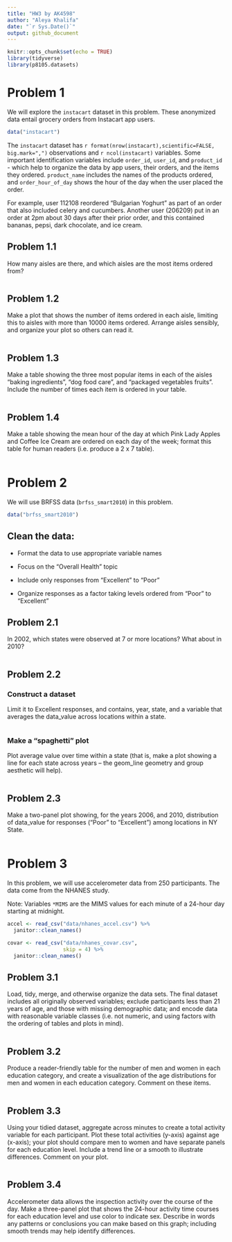 ```yaml
---
title: "HW3 by AK4598"
author: "Aleya Khalifa"
date: "`r Sys.Date()`"
output: github_document
---
```


```r
knitr::opts_chunk$set(echo = TRUE)
library(tidyverse)
library(p8105.datasets)
```

# Problem 1

We will explore the `instacart` dataset in this problem. These anonymized data entail grocery orders from Instacart app users. 

```r
data("instacart")
```

The `instacart` dataset has `r format(nrow(instacart),scientific=FALSE, big.mark=",")` observations and `r ncol(instacart)` variables. Some important identification variables include `order_id`, `user_id`, and `product_id` - which help to organize the data by app users, their orders, and the items they ordered. `product_name` includes the names of the products ordered, and `order_hour_of_day` shows the hour of the day when the user placed the order.

For example, user 112108 reordered "Bulgarian Yoghurt" as part of an order that also included celery and cucumbers. Another user (206209) put in an order at 2pm about 30 days after their prior order, and this contained bananas, pepsi, dark chocolate, and ice cream.

## Problem 1.1

How many aisles are there, and which aisles are the most items ordered from?

```r

```

## Problem 1.2

Make a plot that shows the number of items ordered in each aisle, limiting this to aisles with more than 10000 items ordered. Arrange aisles sensibly, and organize your plot so others can read it.

```r

```

## Problem 1.3

Make a table showing the three most popular items in each of the aisles "baking ingredients", "dog food care", and "packaged vegetables fruits". Include the number of times each item is ordered in your table.

```r

```

## Problem 1.4

Make a table showing the mean hour of the day at which Pink Lady Apples and Coffee Ice Cream are ordered on each day of the week; format this table for human readers (i.e. produce a 2 x 7 table).

```r

```

# Problem 2

We will use BRFSS data (`brfss_smart2010`) in this problem.

```r
data("brfss_smart2010")
```

## Clean the data:

-   Format the data to use appropriate variable names

-   Focus on the "Overall Health" topic

-   Include only responses from "Excellent" to "Poor"

-   Organize responses as a factor taking levels ordered from "Poor" to "Excellent"


## Problem 2.1

In 2002, which states were observed at 7 or more locations? What about in 2010?

```r

```


## Problem 2.2

### Construct a dataset

Limit it to Excellent responses, and contains, year, state, and a variable that averages the data_value across locations within a state. 

```r

```


### Make a “spaghetti” plot 

Plot average value over time within a state (that is, make a plot showing a line for each state across years – the geom_line geometry and group aesthetic will help).

```r

```


## Problem 2.3

Make a two-panel plot showing, for the years 2006, and 2010, distribution of data_value for responses (“Poor” to “Excellent”) among locations in NY State.

```r

```


# Problem 3

In this problem, we will use accelerometer data from 250 participants. The data come from the NHANES study.

Note: Variables `*MIMS` are the MIMS values for each minute of a 24-hour day starting at midnight.

```r
accel <- read_csv("data/nhanes_accel.csv") %>%
  janitor::clean_names()

covar <- read_csv("data/nhanes_covar.csv", 
                  skip = 4) %>%
  janitor::clean_names()
```


## Problem 3.1

Load, tidy, merge, and otherwise organize the data sets. The final dataset includes all originally observed variables; exclude participants less than 21 years of age, and those with missing demographic data; and encode data with reasonable variable classes (i.e. not numeric, and using factors with the ordering of tables and plots in mind).

```r

```


## Problem 3.2 

Produce a reader-friendly table for the number of men and women in each education category, and create a visualization of the age distributions for men and women in each education category. Comment on these items.

```r

```


## Problem 3.3

Using your tidied dataset, aggregate across minutes to create a total activity variable for each participant. Plot these total activities (y-axis) against age (x-axis); your plot should compare men to women and have separate panels for each education level. Include a trend line or a smooth to illustrate differences. Comment on your plot.

```r

```


## Problem 3.4

Accelerometer data allows the inspection activity over the course of the day. Make a three-panel plot that shows the 24-hour activity time courses for each education level and use color to indicate sex. Describe in words any patterns or conclusions you can make based on this graph; including smooth trends may help identify differences.

```r

```


